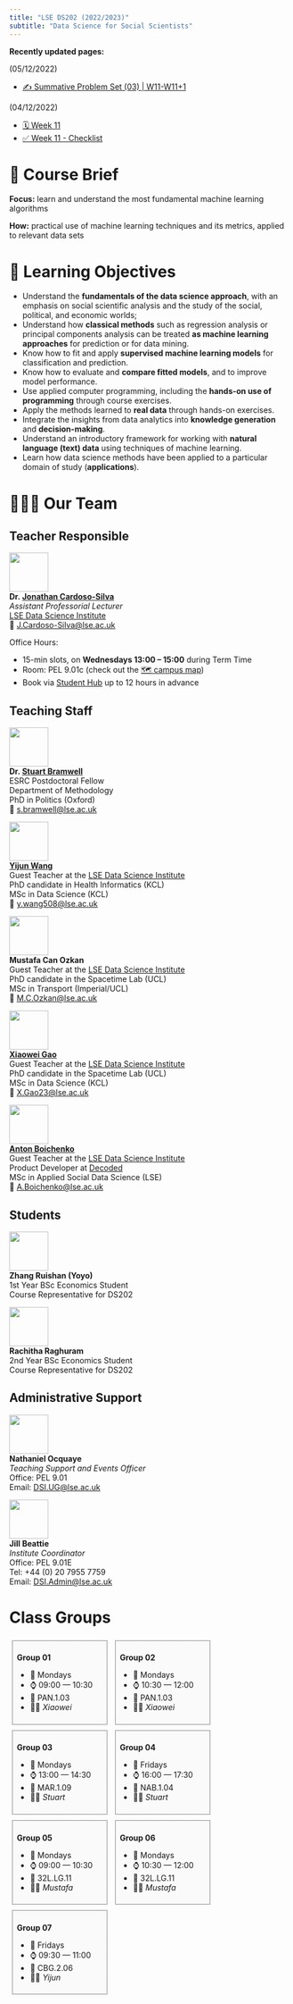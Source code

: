 ```yaml
---
title: "LSE DS202 (2022/2023)"
subtitle: "Data Science for Social Scientists"
---
```


::: callout-important

**Recently updated pages:**

(05/12/2022)

- [✍️ Summative Problem Set (03) | W11-W11+1](/assessments/summative3.qmd)

(04/12/2022)

- [🗓️ Week 11](/weeks/week11.qmd)
- [✅ Week 11 - Checklist](/weeks/week11/checklist.qmd)

:::


# 📑 Course Brief

**Focus:** learn and understand the most fundamental machine learning algorithms

**How:** practical use of machine learning techniques and its metrics, applied to relevant data sets

# 🎯 Learning Objectives

- Understand the **fundamentals of the data science approach**, with an emphasis on social scientific analysis and the study of the social, political, and economic worlds;
- Understand how **classical methods** such as regression analysis or principal components analysis can be treated **as machine learning approaches** for prediction or for data mining.
- Know how to fit and apply **supervised machine learning models** for classification and prediction.
- Know how to evaluate and **compare fitted models**, and to improve model performance.
- Use applied computer programming, including the **hands-on use of programming** through course exercises.
- Apply the methods learned to **real data** through hands-on exercises.
- Integrate the insights from data analytics into **knowledge generation** and **decision-making**.
- Understand an introductory framework for working with **natural language (text) data** using techniques of machine learning.
- Learn how data science methods have been applied to a particular domain of study (**applications**).

# 🧑🏻‍🏫 Our Team

::: {.panel-tabset}
## Teacher Responsible


![](/figures/people/JonathanCardosoSilva_2022.jpg){fig-align="left" fig-alt="Photo of Dr. Jonathan Cardoso-Silva" width="5em"}  
**Dr. [Jonathan Cardoso-Silva](https://www.lse.ac.uk/DSI/People/Jonathan-Cardoso-Silva)** <br/>
_Assistant Professorial Lecturer_ <br/>
[LSE Data Science Institute](https://lse.ac.uk/dsi)</a><br/>
📧 [J.Cardoso-Silva@lse.ac.uk](mailto:J.Cardoso-Silva@lse.ac.uk)

Office Hours: 

- 15-min slots, on **Wednesdays 13:00 – 15:00** during Term Time
- Room: PEL 9.01c (check out the [🗺️ campus map](https://www.lse.ac.uk/lse-information/assets/documents/21-0099-Campus-Map-update-241121-V6.pdf))
- Book via [Student Hub](https://studenthub.lse.ac.uk/) up to 12 hours in advance

## Teaching Staff

![](/figures/people/stuart.jpg){fig-align="left" fig-alt="Photo of Stuart Bramwell" width="5em"}  
**Dr. [Stuart Bramwell](https://www.lse.ac.uk/Methodology/People/Academic-Staff/Stuart-Bramwell/Stuart-Bramwell)** <br/>
ESRC Postdoctoral Fellow <br/> 
Department of Methodology<br/>
PhD in Politics (Oxford)<br/>
📧 [s.bramwell@lse.ac.uk](mailto:s.bramwell@lse.ac.uk)

![](/figures/people/Yijun.jpg){fig-align="left" fig-alt="Photo of Yijun Wang" width="5em"}  
**[Yijun Wang](https://www.kcl.ac.uk/people/yijun-wang)** <br/>
Guest Teacher at the [LSE Data Science Institute](https://lse.ac.uk/dsi)<br/> 
PhD candidate in Health Informatics (KCL) <br/>
MSc in Data Science (KCL) <br/>
📧 [y.wang508@lse.ac.uk](mailto:y.wang508@lse.ac.uk)

![](/figures/people/mustafa.jfif){fig-align="left" fig-alt="Photo of Mustafa Can Ozkan" width="5em"}  
**Mustafa Can Ozkan** <br/>
Guest Teacher at the [LSE Data Science Institute](https://lse.ac.uk/dsi)<br> 
PhD candidate in the Spacetime Lab (UCL) <br> 
MSc in Transport (Imperial/UCL) <br/>
📧 [M.C.Ozkan@lse.ac.uk](mailto:M.C.Ozkan@lse.ac.uk)


![](/figures/people/Xiaowei.png){fig-align="left" fig-alt="Photo of Xiaowei Gao" width="5em"}  
**[Xiaowei Gao](https://github.com/UCLWilson)** <br/>
Guest Teacher at the [LSE Data Science Institute](https://lse.ac.uk/dsi)<br> 
PhD candidate in the Spacetime Lab (UCL) <br/> 
MSc in Data Science (KCL) <br/>
📧 [X.Gao23@lse.ac.uk](mailto:X.Gao23@lse.ac.uk)

![](/figures/people/Anton.jpg){fig-align="left" fig-alt="Photo of Anton Boichenko" width="5em"}  
**[Anton Boichenko](http://boychenko.pro/)** <br/>
Guest Teacher at the [LSE Data Science Institute](https://lse.ac.uk/dsi)<br> 
Product Developer at [Decoded](https://decoded.com/) <br> 
MSc in Applied Social Data Science (LSE) <br/>
📧 [A.Boichenko@lse.ac.uk](mailto:A.Boichenko@lse.ac.uk)

## Students


![](/figures/people/Yoyo.png){fig-align="left" fig-alt="Photo of Zhang Ruishan (Yoyo)" width="5em"}  
**Zhang Ruishan (Yoyo)** <br/>
1st Year BSc Economics Student <br/>
Course Representative for DS202

![](/figures/people/Rachitha.png){fig-align="left" fig-alt="Photo of Rachitha Raghuram" width="5em"}  
**Rachitha Raghuram** <br/>
2nd Year BSc Economics Student <br/>
Course Representative for DS202

## Administrative Support


![](/figures/people/Nathaniel-Ocquaye-Cropped-450x450.jpg){fig-align="left" fig-alt="Photo of Nathaniel Ocquaye" width="5em"}  
**Nathaniel Ocquaye** <br/>
_Teaching Support and Events Officer_<br/>
Office: PEL 9.01<br/>
Email: [DSI.UG@lse.ac.uk](mailto:DSI.UG@lse.ac.uk)

![](/figures/people/Jill-Beattie.png){fig-align="left" fig-alt="Photo of Jill Beattie" width="5em"}  
**Jill Beattie** <br/>
_Institute Coordinator_<br/>
Office: PEL 9.01E<br/>
Tel: +44 (0) 20 7955 7759<br/>
Email: [DSI.Admin@lse.ac.uk](mailto:DSI.Admin@lse.ac.uk)

:::



# Class Groups


::: {style="display:inline-block;width: 30.5%;border-style: dotted;border-width: 1px;border-color: &quot;#fefefe&quot;; margin:1%;padding:1.5%;background-color:#fafafa"}
**Group 01**

- 📆 Mondays
- ⌚ 09:00 — 10:30
- 📍 PAN.1.03
- 🧑‍🏫 _Xiaowei_
:::


::: {style="display:inline-block;width: 30.5%;border-style: dotted;border-width: 1px;border-color: &quot;#fefefe&quot;; margin:1%;padding:1.5%;background-color:#fafafa"}
**Group 02**

- 📆 Mondays
- ⌚ 10:30 — 12:00
- 📍 PAN.1.03
- 🧑‍🏫 _Xiaowei_
        
:::

::: {style="display:inline-block;width: 30.5%;border-style: dotted;border-width: 1px;border-color: &quot;#fefefe&quot;; margin:1%;padding:1.5%;background-color:#fafafa"}
**Group 03**

- 📆 Mondays
- ⌚ 13:00 — 14:30
- 📍 MAR.1.09
- 🧑‍🏫 _Stuart_
        
:::

::: {style="display:inline-block;width: 30.5%;border-style: dotted;border-width: 1px;border-color: &quot;#fefefe&quot;; margin:1%;padding:1.5%;background-color:#fafafa"}
**Group 04**

- 📆 Fridays
- ⌚ 16:00 — 17:30
- 📍 NAB.1.04
- 🧑‍🏫 _Stuart_
        
:::

::: {style="display:inline-block;width: 30.5%;border-style: dotted;border-width: 1px;border-color: &quot;#fefefe&quot;; margin:1%;padding:1.5%;background-color:#fafafa"}
**Group 05**

- 📆 Mondays
- ⌚ 09:00 — 10:30
- 📍 32L.LG.11
- 🧑‍🏫 _Mustafa_
:::

::: {style="display:inline-block;width: 30.5%;border-style: dotted;border-width: 1px;border-color: &quot;#fefefe&quot;; margin:1%;padding:1.5%;background-color:#fafafa"}
**Group 06**

- 📆 Mondays
- ⌚ 10:30 — 12:00
- 📍 32L.LG.11
- 🧑‍🏫 _Mustafa_
:::

::: {style="display:inline-block;width: 30.5%;border-style: dotted;border-width: 1px;border-color: &quot;#fefefe&quot;; margin:1%;padding:1.5%;background-color:#fafafa"}
**Group 07**

- 📆 Fridays
- ⌚ 09:30 — 11:00
- 📍 CBG.2.06
- 🧑‍🏫 _Yijun_
:::
